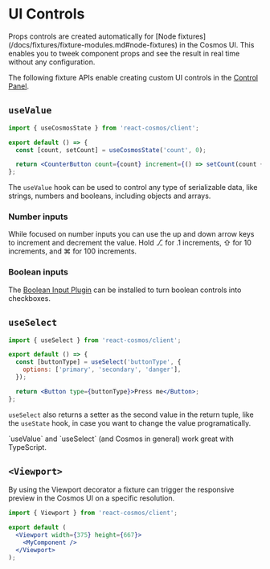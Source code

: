 
# UI Controls

<Callout type="info">
  Props controls are created automatically for [Node
  fixtures](/docs/fixtures/fixture-modules.md#node-fixtures) in the Cosmos UI.
  This enables you to tweek component props and see the result in real time
  without any configuration.
</Callout>

The following fixture APIs enable creating custom UI controls in the [Control Panel](/docs/user-interface.md#control-panel).

## `useValue`

```jsx filename="CounterButton.fixture.jsx"
import { useCosmosState } from 'react-cosmos/client';

export default () => {
  const [count, setCount] = useCosmosState('count', 0);

  return <CounterButton count={count} increment={() => setCount(count + 1)} />;
};
```

The `useValue` hook can be used to control any type of serializable data, like strings, numbers and booleans, including objects and arrays.

### Number inputs

While focused on number inputs you can use the up and down arrow keys to increment and decrement the value. Hold ⎇ for .1 increments, ⇧ for 10 increments, and ⌘ for 100 increments.

### Boolean inputs

The [Boolean Input Plugin](/docs/plugins#boolean-input-plugin) can be installed to turn boolean controls into checkboxes.

## `useSelect`

```jsx filename="Button.fixture.jsx"
import { useSelect } from 'react-cosmos/client';

export default () => {
  const [buttonType] = useSelect('buttonType', {
    options: ['primary', 'secondary', 'danger'],
  });

  return <Button type={buttonType}>Press me</Button>;
};
```

`useSelect` also returns a setter as the second value in the return tuple, like the `useState` hook, in case you want to change the value programatically.

<Callout type="info">
  `useValue` and `useSelect` (and Cosmos in general) work great with TypeScript.
</Callout>

## `<Viewport>`

By using the Viewport decorator a fixture can trigger the responsive preview in the Cosmos UI on a specific resolution.

```jsx
import { Viewport } from 'react-cosmos/client';

export default (
  <Viewport width={375} height={667}>
    <MyComponent />
  </Viewport>
);
```
